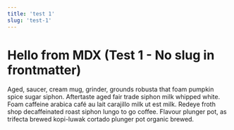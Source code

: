 ```yaml
---
title: 'test 1'
slug: 'test-1'
---
```


# Hello from MDX (Test 1 - No slug in frontmatter)

Aged, saucer, cream mug, grinder, grounds robusta that foam pumpkin spice sugar siphon. Aftertaste aged fair trade siphon milk whipped white. Foam caffeine arabica café au lait carajillo milk ut est milk. Redeye froth shop decaffeinated roast siphon lungo to go coffee. Flavour plunger pot, as trifecta brewed kopi-luwak cortado plunger pot organic brewed.
